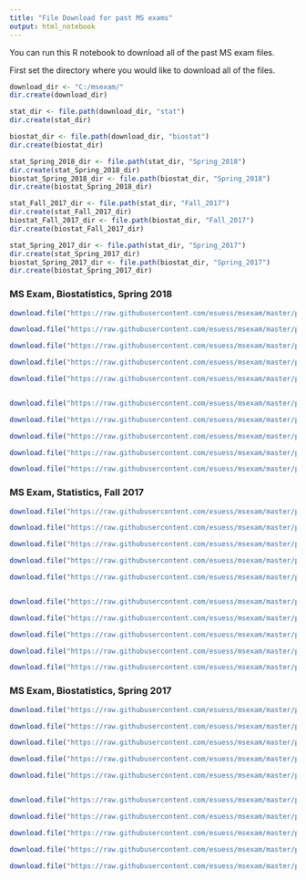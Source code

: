 ```yaml
---
title: "File Download for past MS exams"
output: html_notebook
---
```



You can run this R notebook to download all of the past MS exam files.

First set the directory where you would like to download all of the files.


```r
download_dir <- "C:/msexam/"
dir.create(download_dir)

stat_dir <- file.path(download_dir, "stat")
dir.create(stat_dir)

biostat_dir <- file.path(download_dir, "biostat")
dir.create(biostat_dir)

```


```r
stat_Spring_2018_dir <- file.path(stat_dir, "Spring_2018")
dir.create(stat_Spring_2018_dir)
biostat_Spring_2018_dir <- file.path(biostat_dir, "Spring_2018")
dir.create(biostat_Spring_2018_dir)

stat_Fall_2017_dir <- file.path(stat_dir, "Fall_2017")
dir.create(stat_Fall_2017_dir)
biostat_Fall_2017_dir <- file.path(biostat_dir, "Fall_2017")
dir.create(biostat_Fall_2017_dir)

stat_Spring_2017_dir <- file.path(stat_dir, "Spring_2017")
dir.create(stat_Spring_2017_dir)
biostat_Spring_2017_dir <- file.path(biostat_dir, "Spring_2017")
dir.create(biostat_Spring_2017_dir)


```



### MS Exam, Biostatistics, Spring 2018

```r
download.file("https://raw.githubusercontent.com/esuess/msexam/master/pastmsexam/2018/Spring2018/ob_prob1.csv", file.path(stat_Spring_2018_dir, "ob_prob1.csv"))

download.file("https://raw.githubusercontent.com/esuess/msexam/master/pastmsexam/2018/Spring2018/sat_data.txt", file.path(stat_Spring_2018_dir, "sat_data.txt"))

download.file("https://raw.githubusercontent.com/esuess/msexam/master/pastmsexam/2018/Spring2018/lemon.csv", file.path(stat_Spring_2018_dir, "lemon.csv"))

download.file("https://raw.githubusercontent.com/esuess/msexam/master/pastmsexam/2018/Spring2018/prob4.dat", file.path(stat_Spring_2018_dir, "prob4.dat"))

download.file("https://raw.githubusercontent.com/esuess/msexam/master/pastmsexam/2018/Spring2018/BigMac.csv", file.path(stat_Spring_2018_dir, "BigMac.csv"))


download.file("https://raw.githubusercontent.com/esuess/msexam/master/pastmsexam/2018/Spring2018/ob_prob1.csv", file.path(biostat_Spring_2018_dir, "ob_prob1.csv"))

download.file("https://raw.githubusercontent.com/esuess/msexam/master/pastmsexam/2018/Spring2018/sat_data.txt", file.path(biostat_Spring_2018_dir, "sat_data.txt"))

download.file("https://raw.githubusercontent.com/esuess/msexam/master/pastmsexam/2018/Spring2018/lemon.csv", file.path(biostat_Spring_2018_dir, "lemon.csv"))

download.file("https://raw.githubusercontent.com/esuess/msexam/master/pastmsexam/2018/Spring2018/prob4.dat", file.path(biostat_Spring_2018_dir, "prob4.dat"))

download.file("https://raw.githubusercontent.com/esuess/msexam/master/pastmsexam/2018/Spring2018/uis.txt", file.path(biostat_Spring_2018_dir, "uis.txt"))
```




### MS Exam, Statistics, Fall 2017

```r
download.file("https://raw.githubusercontent.com/esuess/msexam/master/pastmsexam/2017/Fall2017/INJURY9.csv", file.path(stat_Fall_2017_dir, "INJURY9.csv"))

download.file("https://raw.githubusercontent.com/esuess/msexam/master/pastmsexam/2017/Fall2017/river.csv", file.path(stat_Fall_2017_dir, "river.csv"))

download.file("https://raw.githubusercontent.com/esuess/msexam/master/pastmsexam/2017/Fall2017/prostate.csv", file.path(stat_Fall_2017_dir, "prostate.csv"))

download.file("https://raw.githubusercontent.com/esuess/msexam/master/pastmsexam/2017/Fall2017/prob4.txt", file.path(stat_Fall_2017_dir, "prob4.txt"))

download.file("https://raw.githubusercontent.com/esuess/msexam/master/pastmsexam/2017/Fall2017/Jets.csv", file.path(stat_Fall_2017_dir, "Jets.csv"))


download.file("https://raw.githubusercontent.com/esuess/msexam/master/pastmsexam/2017/Fall2017/INJURY9.csv", file.path(biostat_Fall_2017_dir, "INJURY9.csv"))

download.file("https://raw.githubusercontent.com/esuess/msexam/master/pastmsexam/2017/Fall2017/river.csv", file.path(biostat_Fall_2017_dir, "river.csv"))

download.file("https://raw.githubusercontent.com/esuess/msexam/master/pastmsexam/2017/Fall2017/prostate.csv", file.path(biostat_Fall_2017_dir, "prostate.csv"))

download.file("https://raw.githubusercontent.com/esuess/msexam/master/pastmsexam/2017/Fall2017/prob4.txt", file.path(biostat_Fall_2017_dir, "prob4.txt"))

download.file("https://raw.githubusercontent.com/esuess/msexam/master/pastmsexam/2017/Fall2017/valung.csv", file.path(biostat_Fall_2017_dir, "valung.csv"))

```

### MS Exam, Biostatistics, Spring 2017

```r
download.file("https://raw.githubusercontent.com/esuess/msexam/master/pastmsexam/2017/Spring2017/ob_prob1.csv", file.path(stat_Spring_2017_dir, "ob_prob1.csv"))

download.file("https://raw.githubusercontent.com/esuess/msexam/master/pastmsexam/2017/Spring2017/problem2.sas", file.path(stat_Spring_2017_dir, "problem2.sas"))

download.file("https://raw.githubusercontent.com/esuess/msexam/master/pastmsexam/2017/Spring2017/heart.csv", file.path(stat_Spring_2017_dir, "heart.csv"))

download.file("https://raw.githubusercontent.com/esuess/msexam/master/pastmsexam/2017/Spring2017/sales.txt", file.path(stat_Spring_2017_dir, "sales.txt"))

download.file("https://raw.githubusercontent.com/esuess/msexam/master/pastmsexam/2017/Spring2017/Barley.csv", file.path(stat_Spring_2017_dir, "Barley.csv"))


download.file("https://raw.githubusercontent.com/esuess/msexam/master/pastmsexam/2017/Spring2017/ob_prob1.csv", file.path(biostat_Spring_2017_dir, "ob_prob1.csv"))

download.file("https://raw.githubusercontent.com/esuess/msexam/master/pastmsexam/2017/Spring2017/problem2.sas", file.path(biostat_Spring_2017_dir, "problem2.sas"))

download.file("https://raw.githubusercontent.com/esuess/msexam/master/pastmsexam/2017/Spring2017/heart.csv", file.path(biostat_Spring_2017_dir, "heart.csv"))

download.file("https://raw.githubusercontent.com/esuess/msexam/master/pastmsexam/2017/Spring2017/sales.txt", file.path(biostat_Spring_2017_dir, "sales.txt"))

download.file("https://raw.githubusercontent.com/esuess/msexam/master/pastmsexam/2017/Spring2017/breast.csv", file.path(biostat_Spring_2017_dir, "breast.csv"))
```


